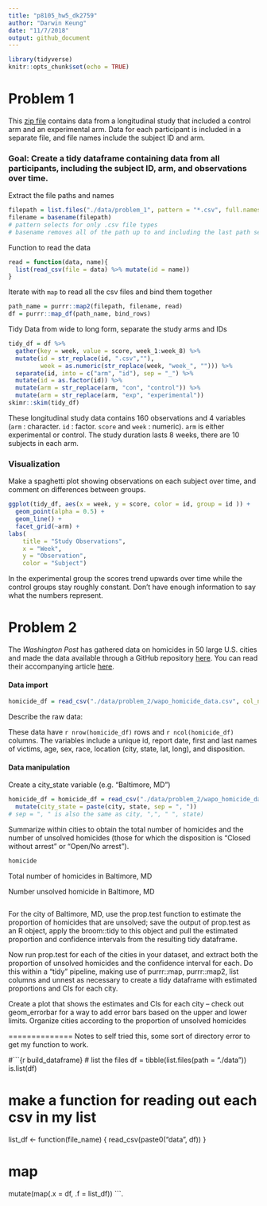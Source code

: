 ```yaml
---
title: "p8105_hw5_dk2759"
author: "Darwin Keung"
date: "11/7/2018"
output: github_document
---
```


```r
library(tidyverse)
knitr::opts_chunk$set(echo = TRUE)
```

# Problem 1

This [zip file](http://p8105.com/data/hw5_data.zip) contains data from a longitudinal study that included a control arm and an experimental arm. Data for each participant is included in a separate file, and file names include the subject ID and arm.

### Goal: Create a tidy dataframe containing data from all participants, including the subject ID, arm, and observations over time.

Extract the file paths and names

```r
filepath = list.files("./data/problem_1", pattern = "*.csv", full.names = TRUE)
filename = basename(filepath)
# pattern selects for only .csv file types
# basename removes all of the path up to and including the last path separator (if any).
```

Function to read the data

```r
read = function(data, name){
  list(read_csv(file = data) %>% mutate(id = name))
}
```

Iterate with `map` to read all the csv files and bind them together

```r
path_name = purrr::map2(filepath, filename, read)
df = purrr::map_df(path_name, bind_rows)
```

Tidy Data from wide to long form, separate the study arms and IDs

```r
tidy_df = df %>%
  gather(key = week, value = score, week_1:week_8) %>% 
  mutate(id = str_replace(id, ".csv",""), 
         week = as.numeric(str_replace(week, "week_", ""))) %>% 
  separate(id, into = c("arm", "id"), sep = "_") %>% 
  mutate(id = as.factor(id)) %>% 
  mutate(arm = str_replace(arm, "con", "control")) %>% 
  mutate(arm = str_replace(arm, "exp", "experimental"))
skimr::skim(tidy_df)
```

These longitudinal study data contains 160 observations and 4 variables (`arm` : character. `id` : factor. `score` and `week` : numeric). `arm` is either experimental or control. The study duration lasts 8 weeks, there are 10 subjects in each arm.

### Visualization 

Make a spaghetti plot showing observations on each subject over time, and comment on differences between groups.

```r
ggplot(tidy_df, aes(x = week, y = score, color = id, group = id )) + 
  geom_point(alpha = 0.5) + 
  geom_line() + 
  facet_grid(~arm) +
labs(
    title = "Study Observations", 
    x = "Week", 
    y = "Observation", 
    color = "Subject")
```

In the experimental group the scores trend upwards over time while the control groups stay roughly constant. Don't have enough information to say what the numbers represent. 

# Problem 2

The _Washington Post_ has gathered data on homicides in 50 large U.S. cities and made the data available through a GitHub repository [here](https://github.com/washingtonpost/data-homicides). You can read their accompanying article [here](https://www.washingtonpost.com/graphics/2018/investigations/where-murders-go-unsolved/). 

#### Data import

```r
homicide_df = read_csv("./data/problem_2/wapo_homicide_data.csv", col_names = TRUE)
```

Describe the raw data:

These data have `r nrow(homicide_df)` rows and `r ncol(homicide_df)` columns. The variables include a unique id, report date, first and last names of victims, age, sex, race, location (city, state, lat, long), and disposition. 

#### Data manipulation

Create a city_state variable (e.g. “Baltimore, MD”) 

```r
homicide_df = homicide_df = read_csv("./data/problem_2/wapo_homicide_data.csv", col_names = TRUE) %>% 
  mutate(city_state = paste(city, state, sep = ", "))
# sep = ", " is also the same as city, ",", " ", state)
```


Summarize within cities to obtain the total number of homicides and the number of unsolved homicides (those for which the disposition is “Closed without arrest” or “Open/No arrest”).

```r
homicide
```

Total number of homicides in Baltimore, MD

Number unsolved homicide in Baltimore, MD
```r

```

For the city of Baltimore, MD, use the prop.test function to estimate the proportion of homicides that are unsolved; save the output of prop.test as an R object, apply the broom::tidy to this object and pull the estimated proportion and confidence intervals from the resulting tidy dataframe.

Now run prop.test for each of the cities in your dataset, and extract both the proportion of unsolved homicides and the confidence interval for each. Do this within a “tidy” pipeline, making use of purrr::map, purrr::map2, list columns and unnest as necessary to create a tidy dataframe with estimated proportions and CIs for each city.

Create a plot that shows the estimates and CIs for each city – check out geom_errorbar for a way to add error bars based on the upper and lower limits. Organize cities according to the proportion of unsolved homicides


==============
Notes to self
tried this, some sort of directory error to get my function to work.

#```{r build_dataframe}
# list the files
df = tibble(list.files(path = "./data"))
is.list(df)

# make a function for reading out each csv in my list
list_df <- function(file_name) {
  read_csv(paste0("data", df))
}

# map
mutate(map(.x = df, .f = list_df))
```.
